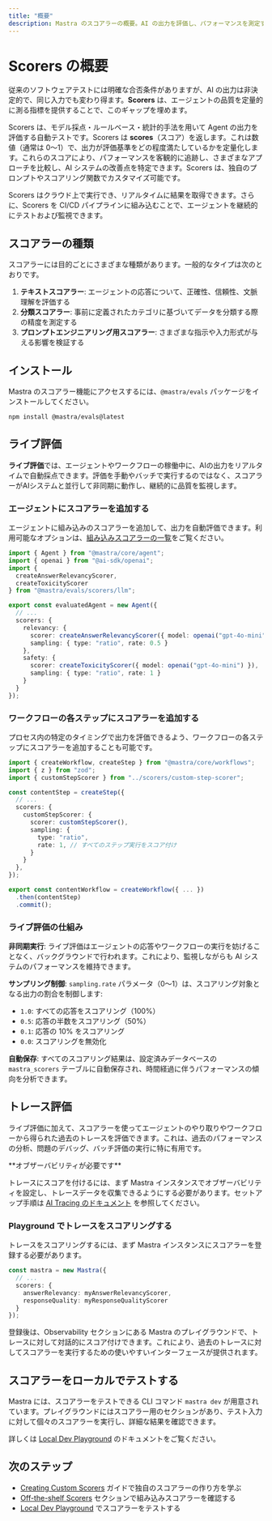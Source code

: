 ```yaml
---
title: "概要"
description: Mastra のスコアラーの概要。AI の出力を評価し、パフォーマンスを測定するための機能について説明します。
---
```




# Scorers の概要

従来のソフトウェアテストには明確な合否条件がありますが、AI の出力は非決定的で、同じ入力でも変わり得ます。**Scorers** は、エージェントの品質を定量的に測る指標を提供することで、このギャップを埋めます。

Scorers は、モデル採点・ルールベース・統計的手法を用いて Agent の出力を評価する自動テストです。Scorers は **scores**（スコア）を返します。これは数値（通常は 0〜1）で、出力が評価基準をどの程度満たしているかを定量化します。これらのスコアにより、パフォーマンスを客観的に追跡し、さまざまなアプローチを比較し、AI システムの改善点を特定できます。Scorers は、独自のプロンプトやスコアリング関数でカスタマイズ可能です。

Scorers はクラウド上で実行でき、リアルタイムに結果を取得できます。さらに、Scorers を CI/CD パイプラインに組み込むことで、エージェントを継続的にテストおよび監視できます。

## スコアラーの種類

スコアラーには目的ごとにさまざまな種類があります。一般的なタイプは次のとおりです。

1. **テキストスコアラー**: エージェントの応答について、正確性、信頼性、文脈理解を評価する
2. **分類スコアラー**: 事前に定義されたカテゴリに基づいてデータを分類する際の精度を測定する
3. **プロンプトエンジニアリング用スコアラー**: さまざまな指示や入力形式が与える影響を検証する

## インストール

Mastra のスコアラー機能にアクセスするには、`@mastra/evals` パッケージをインストールしてください。

```bash copy
npm install @mastra/evals@latest
```


## ライブ評価

**ライブ評価**では、エージェントやワークフローの稼働中に、AIの出力をリアルタイムで自動採点できます。評価を手動やバッチで実行するのではなく、スコアラーがAIシステムと並行して非同期に動作し、継続的に品質を監視します。

### エージェントにスコアラーを追加する

エージェントに組み込みのスコアラーを追加して、出力を自動評価できます。利用可能なオプションは、[組み込みスコアラーの一覧](/docs/scorers/off-the-shelf-scorers)をご覧ください。

```typescript filename="src/mastra/agents/evaluated-agent.ts" showLineNumbers copy
import { Agent } from "@mastra/core/agent";
import { openai } from "@ai-sdk/openai";
import { 
  createAnswerRelevancyScorer,
  createToxicityScorer 
} from "@mastra/evals/scorers/llm";

export const evaluatedAgent = new Agent({
  // ...
  scorers: {
    relevancy: {
      scorer: createAnswerRelevancyScorer({ model: openai("gpt-4o-mini") }),
      sampling: { type: "ratio", rate: 0.5 }
    },
    safety: {
      scorer: createToxicityScorer({ model: openai("gpt-4o-mini") }),
      sampling: { type: "ratio", rate: 1 }
    }
  }
});
```


### ワークフローの各ステップにスコアラーを追加する

プロセス内の特定のタイミングで出力を評価できるよう、ワークフローの各ステップにスコアラーを追加することも可能です。

```typescript filename="src/mastra/workflows/content-generation.ts" showLineNumbers copy
import { createWorkflow, createStep } from "@mastra/core/workflows";
import { z } from "zod";
import { customStepScorer } from "../scorers/custom-step-scorer";

const contentStep = createStep({
  // ...
  scorers: {
    customStepScorer: {
      scorer: customStepScorer(),
      sampling: {
        type: "ratio",
        rate: 1, // すべてのステップ実行をスコア付け
      }
    }
  },
});

export const contentWorkflow = createWorkflow({ ... })
  .then(contentStep)
  .commit();
```


### ライブ評価の仕組み

**非同期実行**: ライブ評価はエージェントの応答やワークフローの実行を妨げることなく、バックグラウンドで行われます。これにより、監視しながらも AI システムのパフォーマンスを維持できます。

**サンプリング制御**: `sampling.rate` パラメータ（0〜1）は、スコアリング対象となる出力の割合を制御します:

- `1.0`: すべての応答をスコアリング（100%）
- `0.5`: 応答の半数をスコアリング（50%）
- `0.1`: 応答の 10% をスコアリング
- `0.0`: スコアリングを無効化

**自動保存**: すべてのスコアリング結果は、設定済みデータベースの `mastra_scorers` テーブルに自動保存され、時間経過に伴うパフォーマンスの傾向を分析できます。

## トレース評価

ライブ評価に加えて、スコアラーを使ってエージェントのやり取りやワークフローから得られた過去のトレースを評価できます。これは、過去のパフォーマンスの分析、問題のデバッグ、バッチ評価の実行に特に有用です。

<Callout type="info">
**オブザーバビリティが必要です**

トレースにスコアを付けるには、まず Mastra インスタンスでオブザーバビリティを設定し、トレースデータを収集できるようにする必要があります。セットアップ手順は [AI Tracing のドキュメント](../observability/ai-tracing) を参照してください。
</Callout>

### Playground でトレースをスコアリングする

トレースをスコアリングするには、まず Mastra インスタンスにスコアラーを登録する必要があります。

```typescript
const mastra = new Mastra({
  // ...
  scorers: {
    answerRelevancy: myAnswerRelevancyScorer,
    responseQuality: myResponseQualityScorer
  }
});
```

登録後は、Observability セクションにある Mastra のプレイグラウンドで、トレースに対して対話的にスコア付けできます。これにより、過去のトレースに対してスコアラーを実行するための使いやすいインターフェースが提供されます。


## スコアラーをローカルでテストする

Mastra には、スコアラーをテストできる CLI コマンド `mastra dev` が用意されています。プレイグラウンドにはスコアラー用のセクションがあり、テスト入力に対して個々のスコアラーを実行し、詳細な結果を確認できます。

詳しくは [Local Dev Playground](/docs/server-db/local-dev-playground) のドキュメントをご覧ください。

## 次のステップ

- [Creating Custom Scorers](/docs/scorers/custom-scorers) ガイドで独自のスコアラーの作り方を学ぶ
- [Off-the-shelf Scorers](/docs/scorers/off-the-shelf-scorers) セクションで組み込みスコアラーを確認する
- [Local Dev Playground](/docs/server-db/local-dev-playground) でスコアラーをテストする